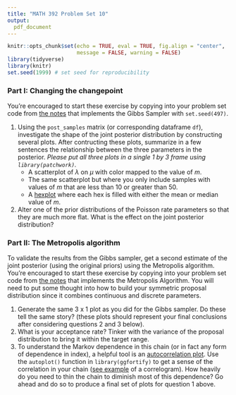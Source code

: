 ```yaml
---
title: "MATH 392 Problem Set 10"
output: 
  pdf_document
---
```


```r
knitr::opts_chunk$set(echo = TRUE, eval = TRUE, fig.align = "center", 
                      message = FALSE, warning = FALSE)
library(tidyverse)
library(knitr)
set.seed(1999) # set seed for reproducibility
```


### Part I: Changing the changepoint

You're encouraged to start these exercise by copying into your problem set code from [the notes](https://github.com/andrewpbray/math-392/blob/master/slides/week-12-gibbs-changepoint-notes.Rmd) that implements the Gibbs Sampler with `set.seed(497)`.

1. Using the `post_samples` matrix (or corresponding dataframe `df`), investigate the shape of the joint posterior distribution by constructing several plots. After contructing these plots, summarize in a few sentences the relationship between the three parameters in the posterior. *Please put all three plots in a single 1 by 3 frame using `library(patchwork)`.*
    - A scatterplot of $\lambda$ on $\mu$ with color mapped to the value of $m$.
    - The same scatterplot but where you only include samples with values of $m$ that are less than 10 or greater than 50.
    - A [hexplot](http://ggplot2.tidyverse.org/reference/stat_summary_2d.html) where each hex is filled with either the mean or median value of $m$.
2. Alter one of the prior distributions of the Poisson rate parameters so that they are much more flat. What is the effect on the joint posterior distribution?

### Part II: The Metropolis algorithm

To validate the results from the Gibbs sampler, get a second estimate of the joint posterior (using the original priors) using the Metropolis algorithm. You're encouraged to start these exercise by copying into your problem set code from [the notes](https://github.com/andrewpbray/math-392/blob/master/slides/week-12-bayesian-regression-metropolis-slides.Rmd) that implements the Metropolis Algorithm. You will need to put some thought into how to build your symmetric proposal distribution since it combines continuous and discrete parameters.

1. Generate the same 3 x 1 plot as you did for the Gibbs sampler. Do these tell the same story? (these plots should represent your final conclusions after considering questions 2 and 3 below).
2. What is your acceptance rate? Tinker with the variance of the proposal distribution to bring it within the target range.
3. To understand the Markov dependence in this chain (or in fact any form of dependence in index), a helpful tool is an [autocorrelation plot](https://en.wikipedia.org/wiki/Autocorrelation). Use the `autoplot()` function in `library(ggfortify)` to get a sense of the correlation in your chain ([see example](https://rh8liuqy.github.io/ACF_PACF_by_ggplot2.html) of a correlogram). How heavily do you need to thin the chain to diminish most of this dependence? Go ahead and do so to produce a final set of plots for question 1 above.


<!-- ### Part II: Rejection Sampling -->

<!-- Gibbs Sampling isn't the only way to draw samples from a joint posterior. One that's always available to use is rejection sampling. You may want to refer to your notes and past slides for more details, but in broad strokes rejection sampling for the changepoint problem will involve, -->

<!-- - Writing a function called `joint_post()` that takes as input values of the three parameters (and the data) and returns a value of the joint posterior density. -->
<!-- - Formulating a 3D proposal distribution that you can take random samples from that covers the support of the parameters (or the support with the highest density). -->
<!-- - Taking draws from the proposal distribution for your three parameters and retaining it with probability equal to the ratio of the proposal density at the point to the value of `joint_post()` at that point. Note that you will likely need to normalize either the proposal density or the joint density so that the proposal density is always greater than or equal to the joint density, ensuring acceptance probabilities less than or equal to 1. -->
<!-- - Repeat the previous step many many times until you have accepted a suitable number of draws from the joint posterior. -->

<!-- Implement such a rejection sampling scheme for the changepoint problem and create the same plots from part II with the original priors and the data from `set.seed(497)`. Is the structure in the new sample from the joint posterior the same as when we used a Gibbs Sampler (up to Monte Carlo variability)? What are the downsides, as you see it, to the rejection sampling approach? What about the upsides? -->

<!-- Note: this problem set has some serious computation in it, so I suggest cacheing your results by adding `cache = TRUE` to the r chunk options. -->


